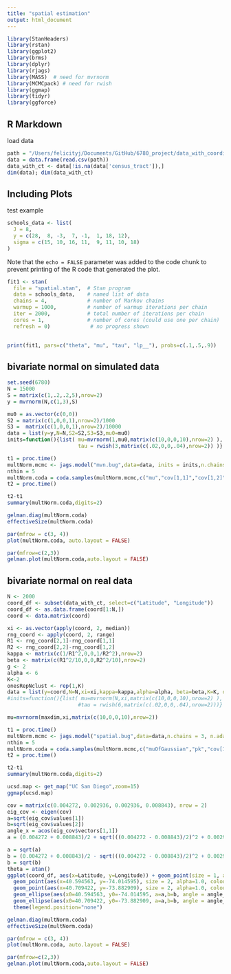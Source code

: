 ```yaml
---
title: "spatial estimation"
output: html_document
---
```


```r
library(StanHeaders)
library(rstan)
library(ggplot2)
library(brms)
library(dplyr)
library(rjags)
library(MASS)  # need for mvrnorm
library(MCMCpack) # need for rwish
library(ggmap)
library(tidyr)
library(ggforce)
```

## R Markdown

load data

```r
path = "/Users/felicityj/Documents/GitHub/6780_project/data_with_coordinates.csv"
data = data.frame(read.csv(path))
data_with_ct <- data[!is.na(data['census_tract']),]
dim(data); dim(data_with_ct)
```

## Including Plots

test example

```r
schools_data <- list(
  J = 8,
  y = c(28,  8, -3,  7, -1,  1, 18, 12),
  sigma = c(15, 10, 16, 11,  9, 11, 10, 18)
)
```

Note that the `echo = FALSE` parameter was added to the code chunk to prevent printing of the R code that generated the plot.


```r
fit1 <- stan(
  file = "spatial.stan",  # Stan program
  data = schools_data,    # named list of data
  chains = 4,             # number of Markov chains
  warmup = 1000,          # number of warmup iterations per chain
  iter = 2000,            # total number of iterations per chain
  cores = 1,              # number of cores (could use one per chain)
  refresh = 0)             # no progress shown
  
```
```r
print(fit1, pars=c("theta", "mu", "tau", "lp__"), probs=c(.1,.5,.9))
```


## bivariate normal on simulated data

```r
set.seed(6780)
N = 15000
S = matrix(c(1,.2,.2,5),nrow=2)
y = mvrnorm(N,c(1,3),S)
```

```r
mu0 = as.vector(c(0,0))
S2 = matrix(c(1,0,0,1),nrow=2)/1000
S3 =  matrix(c(1,0,0,1),nrow=2)/10000
data = list(y=y,N=N,S2=S2,S3=S3,mu0=mu0)
inits=function(){list( mu=mvrnorm(1,mu0,matrix(c(10,0,0,10),nrow=2) ),
                       tau = rwish(3,matrix(c(.02,0,0,.04),nrow=2)) )}
```


```r
t1 = proc.time()
multNorm.mcmc <- jags.model("mvn.bug",data=data, inits = inits,n.chains = 3, n.adapt=1000, quiet=FALSE)
nthin = 5
multNorm.coda = coda.samples(multNorm.mcmc,c("mu","cov[1,1]","cov[1,2]","cov[2,2]","corr"),500*nthin, thin = nthin)
t2 = proc.time()
```


```r
t2-t1
summary(multNorm.coda,digits=2)
```

```r
gelman.diag(multNorm.coda)
effectiveSize(multNorm.coda)

par(mfrow = c(3, 4))
plot(multNorm.coda, auto.layout = FALSE)

par(mfrow=c(2,3))
gelman.plot(multNorm.coda,auto.layout = FALSE)
```

## bivariate normal on real data

```r
N <- 2000
coord_df <- subset(data_with_ct, select=c("Latitude", "Longitude"))
coord_df <- as.data.frame(coord[1:N,])
coord <- data.matrix(coord)
```

```r
xi <- as.vector(apply(coord, 2, median))
rng_coord <- apply(coord, 2, range)
R1 <- rng_coord[2,1]-rng_coord[1,1]
R2 <- rng_coord[2,2]-rng_coord[1,2]
kappa <- matrix(c(1/R1^2,0,0,1/R2^2),nrow=2)
beta <- matrix(c(R1^2/10,0,0,R2^2/10),nrow=2)
g <- 2
alpha <- 6
K<-2
onesRepNclust <- rep(1,K)
data = list(y=coord,N=N,xi=xi,kappa=kappa,alpha=alpha, beta=beta,K=K, onesRepNclust=onesRepNclust)
#inits=function(){list( mu=mvrnorm(N,xi,matrix(c(10,0,0,10),nrow=2) ),
                       #tau = rwish(6,matrix(c(.02,0,0,.04),nrow=2)))}
```

```r
mu=mvrnorm(maxdim,xi,matrix(c(10,0,0,10),nrow=2))
```

```r
t1 = proc.time()
multNorm.mcmc <- jags.model("spatial.bug",data=data,n.chains = 3, n.adapt=1000, quiet=FALSE)
nthin = 5
multNorm.coda = coda.samples(multNorm.mcmc,c("muOfGaussian","pk","cov[1,1]","cov[1,2]","cov[2,2]","corr"),500*nthin, thin = nthin)
t2 = proc.time()
```


```r
t2-t1
summary(multNorm.coda,digits=2)
```
```r
ucsd.map <- get_map("UC San Diego",zoom=15)
ggmap(ucsd.map)
```

```r
cov = matrix(c(0.004272, 0.002936, 0.002936, 0.008843), nrow = 2)
eig_cov <- eigen(cov)
a=sqrt(eig_cov$values[1])
b=sqrt(eig_cov$values[2])
angle_x = acos(eig_cov$vectors[1,1])
a = (0.004272 + 0.008843)/2 + sqrt(((0.004272 - 0.008843)/2)^2 + 0.002936^2)

a = sqrt(a)
b = (0.004272 + 0.008843)/2 - sqrt(((0.004272 - 0.008843)/2)^2 + 0.002936^2)
b = sqrt(b)
theta = atan()
ggplot(coord_df, aes(x=Latitude, y=Longitude)) + geom_point(size = 1, alpha=0.6, colour = '#56B4E9')+
  geom_point(aes(x=40.594563, y=-74.014595), size = 2, alpha=1.0, colour = 'red')+
  geom_point(aes(x=40.709422, y=-73.882909), size = 2, alpha=1.0, colour = 'black')+
  geom_ellipse(aes(x0=40.594563, y0=-74.014595, a=a,b=b, angle = angle_x, color="black"))+
  geom_ellipse(aes(x0=40.709422, y0=-73.882909, a=a,b=b, angle = angle_x, color="red"))+
  theme(legend.position="none")

```

```r
gelman.diag(multNorm.coda)
effectiveSize(multNorm.coda)

par(mfrow = c(3, 4))
plot(multNorm.coda, auto.layout = FALSE)

par(mfrow=c(2,3))
gelman.plot(multNorm.coda,auto.layout = FALSE)

```



















